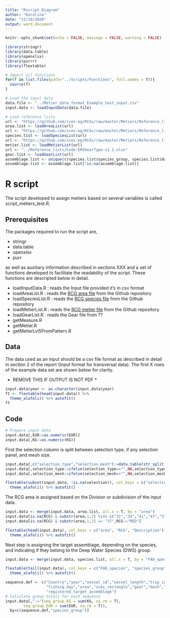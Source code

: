 ```yaml
---
title: "Rscript_Diagram"
author: "Karolina"
date: "12/10/2020"
output: word_document
---
```




```r
knitr::opts_chunk$set(echo = FALSE, message = FALSE, warning = FALSE)
```


```r
library(stringr)
library(data.table)
library(openxlsx)
library(purrr)
library(flextable)
```




```r
# Import all functions
for(f in list.files(path="../Scripts/Functions", full.names = T)){
  source(f)
}

# Load the input data
data.file <- "../Metier_data_format_Example_test_input.csv"
input.data <- loadInputData(data.file)

```


```r
# Load reference lists
url <- "https://github.com/ices-eg/RCGs/raw/master/Metiers/Reference_lists/AreaRegionLookup.csv"
area.list <- loadAreaList(url)
url <- "https://github.com/ices-eg/RCGs/raw/master/Metiers/Reference_lists/Metier%20Subgroup%20Species%202020.xlsx"
species.list <- loadSpeciesList(url)
url <- "https://github.com/ices-eg/RCGs/raw/master/Metiers/Reference_lists/RDB_ISSG_Metier_list.csv"
metier.list <- loadMetierList(url)
url <- "../Reference_lists/Code-ERSGearType-v1.1.xlsx"
gear.list <- loadGearList(url)
assemblage.list <- unique(c(species.list$species_group, species.list$dws_group))
assemblage.list <- assemblage.list[!is.na(assemblage.list)]
```

# R script 

The script developed to assign metiers based on several variables is called script_metiers_test.R. 

## Prerequisites 

The packages required to run the script are, 

* stringr
* data.table
* openxlsx
* purr

as well as auxiliary information described in sections XXX and a set of functions developed to facilitate the readability of the script. These functions are descripted below in detail. 

* loadInputData.R : reads the Input file provided it's in csv format
* loadAreaList.R : reads the [RCG area file](https://github.com/ices-eg/RCGs/raw/master/Metiers/Reference_lists/AreaRegionLookup.csv) from the Github repository 
* loadSpeciesList.R : reads the [RCG species file](https://github.com/ices-eg/RCGs/raw/master/Metiers/Reference_lists/Metier%20Subgroup%20Species%202020.xlsx) from the Github repository
* loadMetierList.R : reads the [RCG metier file](https://github.com/ices-eg/RCGs/raw/master/Metiers/Reference_lists/RDB_ISSG_Metier_list.csv) from the Github repository
* loadGearList.R : reads the Gear file from ??
* getMeasure.R
* getMetier.R
* getMetierLvl5FromPattern.R

## Data 

The data used as an input should be a csv file format as described in detail in section 2 of the report (Input format for transversal data). The first X rows of the example data set are shown below for clarity. 

* REMOVE THIS IF OUTPUT IS NOT PDF * 

```r
input.data$year <- as.character(input.data$year)
ft <- flextable(head(input.data)) %>%
  theme_alafoli() %>% autofit()
ft
```


## Code


```r
# Prepare input data
input.data[,EUR:=as.numeric(EUR)]
input.data[,KG:=as.numeric(KG)]
```

First the selection column is split between selection type, if any selection panel, and mesh size. 

```r
input.data[,c("selection_type","selection_mesh"):=data.table(str_split_fixed(selection,"_",2))]
input.data[,selection_type:=ifelse(selection_type=="",NA,selection_type)]
input.data[,selection_mesh:=ifelse(selection_mesh=="",NA,selection_mesh)]
```

```r
flextable(subset(input.data, !is.na(selection)), col_keys = c("selection", "selection_type", "selection_mesh")) %>%
  theme_alafoli() %>% autofit()
```


The RCG area is assigned based on the Division or subdivision of the input data. 

```r
input.data <- merge(input.data, area.list, all.x = T, by = "area")
input.data[is.na(RCG) & substr(area,1,2) %in% c("31","34","41","47","51","57","58","87"),RCG:="LDF"]
input.data[is.na(RCG) & substr(area,1,2) == "37",RCG:="MED"]
```

```r
flextable(head(input.data), col_keys = c("area", "RCG", "Description")) %>%
  theme_alafoli() %>% autofit()
```

Next step is assigning the target assemblage, depending on the species, and indicating if they belong to the Deep Water Species (DWS) group.

```r
input.data <- merge(input.data, species.list, all.x = T, by = "FAO_species")
```

```r
flextable(tail(input.data), col_keys = c("FAO_species", "species_group", "dws_group")) %>%
  theme_alafoli() %>% autofit()
```


```r
sequence.def <- c("Country","year","vessel_id","vessel_length","trip_id","haul_id",
                  "fishing_day","area","ices_rectangle","gear","mesh","selection",
                  "registered_target_assemblage")
# Calculate group totals for each sequence
input.data[,":="(seq_group_KG = sum(KG, na.rm = T),
        seq_group_EUR = sum(EUR, na.rm = T)),
  by=c(sequence.def,"species_group")]
```

